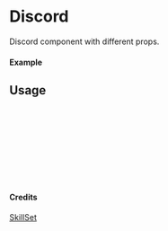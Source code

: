 
<Meta of={Discord} title="SkillSet/Discord" />

# Discord

Discord component with different props.

#### Example

<Canvas of={Discord.Primary} />

## Usage

```ts
import { Discord } from "yadl-ui";

const Example = () => {
  return (
      <Discord />
  );
};

export default Example;
```

#### Credits
[SkillSet](https://skillicons.dev)
